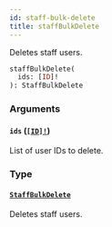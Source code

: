 ```yaml
---
id: staff-bulk-delete
title: staffBulkDelete
---
```


Deletes staff users.

```graphql
staffBulkDelete(
  ids: [ID]!
): StaffBulkDelete

```

### Arguments

#### `ids` ([`[ID]!`](/developer/api-reference/scalars/id.mdx))

List of user IDs to delete.

### Type

#### [`StaffBulkDelete`](/developer/api-reference/objects/staff-bulk-delete.mdx)

Deletes staff users.
